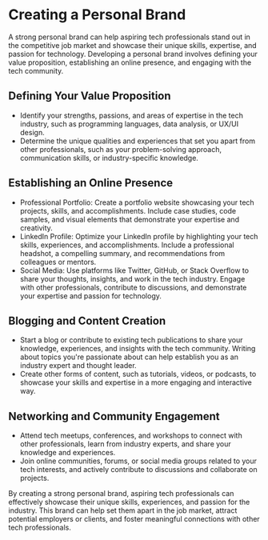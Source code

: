 # Creating a Personal Brand

A strong personal brand can help aspiring tech professionals stand out in the competitive job market and showcase their
unique skills, expertise, and passion for technology. Developing a personal brand involves defining your value proposition,
establishing an online presence, and engaging with the tech community.

## Defining Your Value Proposition

- Identify your strengths, passions, and areas of expertise in the tech industry, such as programming languages,
  data analysis, or UX/UI design.
- Determine the unique qualities and experiences that set you apart from other professionals, such as your problem-solving
  approach, communication skills, or industry-specific knowledge.

## Establishing an Online Presence

- Professional Portfolio: Create a portfolio website showcasing your tech projects, skills, and accomplishments.
  Include case studies, code samples, and visual elements that demonstrate your expertise and creativity.
- LinkedIn Profile: Optimize your LinkedIn profile by highlighting your tech skills, experiences, and accomplishments.
  Include a professional headshot, a compelling summary, and recommendations from colleagues or mentors.
- Social Media: Use platforms like Twitter, GitHub, or Stack Overflow to share your thoughts, insights, and work in the
  tech industry. Engage with other professionals, contribute to discussions, and demonstrate your expertise and passion for
  technology.

## Blogging and Content Creation

- Start a blog or contribute to existing tech publications to share your knowledge, experiences, and insights with the tech
  community. Writing about topics you're passionate about can help establish you as an industry expert and thought leader.
- Create other forms of content, such as tutorials, videos, or podcasts, to showcase your skills and expertise in a more
  engaging and interactive way.

## Networking and Community Engagement

- Attend tech meetups, conferences, and workshops to connect with other professionals, learn from industry experts, and
  share your knowledge and experiences.
- Join online communities, forums, or social media groups related to your tech interests, and actively contribute to
  discussions and collaborate on projects.

By creating a strong personal brand, aspiring tech professionals can effectively showcase their unique skills, experiences,
and passion for the industry. This brand can help set them apart in the job market, attract potential employers or clients,
and foster meaningful connections with other tech professionals.
